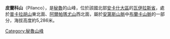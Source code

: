 {{Coord|8|47|59|S|77|41|18|W|display=title}}

'''皮蘭科山'''（Pilanco），是[[秘魯|秘魯]]的山峰，位於該國北部[[安卡什大區|安卡什大區]]的[[瓦伊拉斯省|瓦伊拉斯省]]，處於[[普卡拉胡山_(瓦伊拉斯省)|普卡拉胡山]]東北面、[[阿爾帕瑪尤山|阿爾帕瑪尤山]]西北面，屬於[[安第斯山脈|安第斯山脈]]中[[布蘭卡山脈|布蘭卡山脈]]的一部分，海拔高度約5,286米。

{{Peru-geo-stub}}
[[Category:秘魯山峰|Category:秘魯山峰]]